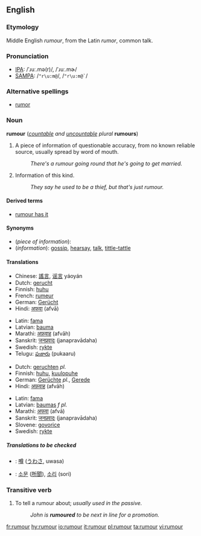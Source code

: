 <!-- If you edit this page, please also edit "rumor" to keep these two pages in synch. -->
==English==

===Etymology===
Middle English ''rumour'', from the Latin ''rumor'', common talk.

===Pronunciation===
*[[International Phonetic Alphabet|IPA]]: /ˈɹuː.mə(r)/, /ˈɹuː.mɚ/
*[[SAMPA]]:  /<tt>"r\u:m@</tt>/, /<tt>"r\u:m@`</tt>/

===Alternative spellings===
* [[rumor]] {{US}}

===Noun===
'''rumour''' (''[[countable]] and [[uncountable]]'' ''plural'' '''rumours''')

# {{countable}} A piece of information of questionable accuracy, from no known reliable source, usually spread by word of mouth.
#:''There's a rumour going round that he's going to get married.''
# {{uncountable}} Information of this kind.
#:''They say he used to be a thief, but that's just rumour.''

====Derived terms====
*[[rumour has it]]

====Synonyms====
*(''piece of information''):
*(''information''): [[gossip]], [[hearsay]], [[talk]], [[tittle-tattle]]

====Translations====

{{trans-top|countable: piece of information}}
*Chinese: [[謠言]], [[谣言]] yáoyán
*Dutch: [[gerucht]] {{n}}
*Finnish: [[huhu#Finnish|huhu]]
*French: [[rumeur]] {{f}}
*German: [[Gerücht]] {{n}}
*Hindi: [[अफवा]] (afvā)
{{trans-mid}}
*Latin: [[fama]]
*Latvian: [[bauma]] {{f}}
*Marathi: [[अफ़वाह]] (afvāh)
*Sanskrit: [[जनप्रवादः]] (janapravādaha)
*Swedish: [[rykte#Swedish|rykte]] {{n}}
*Telugu: [[పుకారు]] (pukaaru)
{{trans-bottom}}

{{trans-top|uncountable: information}}
*Dutch: [[geruchten]] ''pl.''
*Finnish: [[huhu#Finnish|huhu]], [[kuulopuhe]]
*German: [[Gerücht]]e {{n}} ''pl.'', [[Gerede]] {{n}}
*Hindi: [[अफ़वाह]] (afvāh)
{{trans-mid}}
*Latin: [[fama]]
*Latvian: [[baumas]] ''f pl.''
*Marathi: [[अफवा]] (afvā)
*Sanskrit: [[जनप्रवादः]] (janapravādaha)
*Slovene: [[govorice]] {{f}} {{p}}
*Swedish: [[rykte#Swedish|rykte]] {{n}}
{{trans-bottom}}

=====Translations to be checked=====
{{checktrans}}
*{{ttbc|Japanese}}: [[噂]] ([[うわさ]], uwasa)
*{{ttbc|Korean}}: [[소문]] ([[所聞]]), [[소리]] (sori)

===Transitive verb===
{{rfc-trverb|Transitive verb}}
{{en-verb}}

# To tell a rumour about; ''usually used in the passive.''
#:''John is '''rumoured''' to be next in line for a promotion.''

<!-- If you edit this page, please also edit "rumor" to keep these two pages in synch. -->

[[fr:rumour]]
[[hy:rumour]]
[[io:rumour]]
[[it:rumour]]
[[pl:rumour]]
[[ta:rumour]]
[[vi:rumour]]